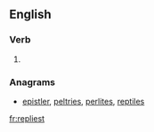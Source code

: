 ==English==

===Verb===
{{head|en|verb form}}

# {{en-archaic second-person singular of|reply|lang=en}}

===Anagrams===
* [[epistler#English|epistler]], [[peltries#English|peltries]], [[perlites#English|perlites]], [[reptiles#English|reptiles]]

[[fr:repliest]]